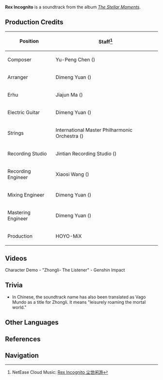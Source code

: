 {{Soundtrack Infobox
|title          =
|title          = Rex Incognito
|image          = The Stellar Moments.png
|album          = The Stellar Moments
|number         = 17
|featured       = GENSHIN CONCERT 2021 "Melodies of an Endless Journey" (CD)
|featured2      =
|featured3      =
|featured_disc  = B
|featured_disc2 =
|featured_disc3 =
|youtube_id     = zmS7kzSHuSE
|youtube_time   = 1296
|spotify_id     = 12tLo4zslkJEgl8xXlawbI
|played_in      = Character Demo
|during         = [https://youtu.be/4oBpaBEMBIM Character Demo - "Zhongli: The Listener"]
|domain         =
|previous       = Qilin's Prance
|next           = 
}}
'''Rex Incognito''' is a soundtrack from the album ''[[The Stellar Moments]]''.

==Production Credits==
{| class="wikitable" style="text-align:left; height:0.5em"
! Position
! Staff<ref>NetEase Cloud Music: [https://music.163.com/#/song?id=1817410059 Rex Incognito 尘世闲游]</ref>
|-
! Composer
| Yu-Peng Chen ({{Lang|zh=陈致逸|mini=1}})
|-
! Arranger
| Dimeng Yuan ({{Lang|zh=苑迪萌|mini=1}})
|-
! Erhu
| Jiajun Ma ({{Lang|zh=马稼骏|mini=1}})
|-
! Electric Guitar
| Dimeng Yuan ({{Lang|zh=苑迪萌|mini=1}})
|-
! Strings
| International Master Philharmonic Orchestra ({{Lang|zh=国际首席爱乐乐团|mini=1}})
|-
! Recording Studio
| Jintian Recording Studio ({{Lang|zh=金田录音棚|mini=1}})
|-
! Recording Engineer
| Xiaosi Wang ({{Lang|zh=王小四|mini=1}})
|-
! Mixing Engineer
| Dimeng Yuan ({{Lang|zh=苑迪萌|mini=1}})
|-
! Mastering Engineer
| Dimeng Yuan ({{Lang|zh=苑迪萌|mini=1}})
|-
! Production
| HOYO-MiX
|}

==Videos==
<gallery hideaddbutton="true" captionalign="center">
Character Demo - "Zhongli- The Listener" - Genshin Impact
</gallery>

==Trivia==
* In Chinese, the soundtrack name {{Lang|mini=1|zh=尘世闲游|zh_rm=Chénshì Xiányóu}} has also been translated as Vago Mundo as a title for Zhongli. It means "leisurely roaming the mortal world."

==Other Languages==
{{Other Languages|default_hidden = 1
|en      = Rex Incognito
|zhs     = 尘世闲游
|zhs_rm  = Chénshì Xiányóu
|zht     = 塵世閒遊
|zht_rm  = Chénshì Xiányóu
|ja      = 浮世閑歩
|ja_rm   = Ukiyo Kanpo
|ko      = {{tt|속세|俗世}} {{tt|한유|閑遊}}
|ko_rm   = Sokse Hanyu
}}

==References==
{{Reflist}}

==Navigation==
{{Soundtrack Navbox|The Stellar Moments}}